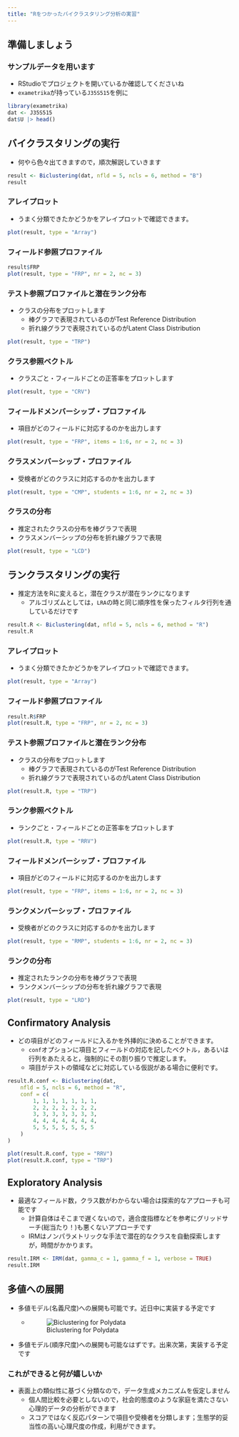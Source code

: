 ```yaml
---
title: "Rをつかったバイクラスタリング分析の実習"
---
```


## 準備しましょう

### サンプルデータを用います

+ RStudioでプロジェクトを開いているか確認してくださいね
+ `exametrika`が持っている`J35S515`を例に

```r
library(exametrika)
dat <- J35S515
dat$U |> head()
```


## バイクラスタリングの実行


+ 何やら色々出てきますので，順次解説していきます

```r
result <- Biclustering(dat, nfld = 5, ncls = 6, method = "B")
result
```

### アレイプロット

+ うまく分類できたかどうかをアレイプロットで確認できます。

```r
plot(result, type = "Array")
```

### フィールド参照プロファイル

```r
result$FRP
plot(result, type = "FRP", nr = 2, nc = 3)
```

### テスト参照プロファイルと潜在ランク分布

+ クラスの分布をプロットします
    + 棒グラフで表現されているのがTest Reference Distribution
    + 折れ線グラフで表現されているのがLatent Class Distribution

```r
plot(result, type = "TRP")
```

### クラス参照ベクトル

+ クラスごと・フィールドごとの正答率をプロットします

```r
plot(result, type = "CRV")
```

### フィールドメンバーシップ・プロファイル

+ 項目がどのフィールドに対応するのかを出力します

```r
plot(result, type = "FRP", items = 1:6, nr = 2, nc = 3)
```

### クラスメンバーシップ・プロファイル

+ 受検者がどのクラスに対応するのかを出力します

```r
plot(result, type = "CMP", students = 1:6, nr = 2, nc = 3)
```


### クラスの分布

+ 推定されたクラスの分布を棒グラフで表現
+ クラスメンバーシップの分布を折れ線グラフで表現

```r
plot(result, type = "LCD")
```


## ランクラスタリングの実行

+ 推定方法をRに変えると，潜在クラスが潜在ランクになります
    + アルゴリズムとしては，`LRA`の時と同じ順序性を保ったフィルタ行列を通しているだけです

```r
result.R <- Biclustering(dat, nfld = 5, ncls = 6, method = "R")
result.R
```

### アレイプロット

+ うまく分類できたかどうかをアレイプロットで確認できます。

```r
plot(result, type = "Array")
```


### フィールド参照プロファイル

```r
result.R$FRP
plot(result.R, type = "FRP", nr = 2, nc = 3)
```

### テスト参照プロファイルと潜在ランク分布

+ クラスの分布をプロットします
    + 棒グラフで表現されているのがTest Reference Distribution
    + 折れ線グラフで表現されているのがLatent Class Distribution

```r
plot(result.R, type = "TRP")
```

### ランク参照ベクトル

+ ランクごと・フィールドごとの正答率をプロットします

```r
plot(result.R, type = "RRV")
```

### フィールドメンバーシップ・プロファイル

+ 項目がどのフィールドに対応するのかを出力します

```r
plot(result, type = "FRP", items = 1:6, nr = 2, nc = 3)
```

### ランクメンバーシップ・プロファイル

+ 受検者がどのクラスに対応するのかを出力します

```r
plot(result, type = "RMP", students = 1:6, nr = 2, nc = 3)
```


### ランクの分布

+ 推定されたランクの分布を棒グラフで表現
+ ランクメンバーシップの分布を折れ線グラフで表現

```r
plot(result, type = "LRD")
```

## Confirmatory Analysis

+ どの項目がどのフィールドに入るかを外挿的に決めることができます。
    + `conf`オプションに項目とフィールドの対応を記したベクトル，あるいは行列をあたえると，強制的にその割り振りで推定します。
    + 項目がテストの領域などに対応している仮説がある場合に便利です。

```r
result.R.conf <- Biclustering(dat,
    nfld = 5, ncls = 6, method = "R",
    conf = c(
        1, 1, 1, 1, 1, 1, 1,
        2, 2, 2, 2, 2, 2, 2,
        3, 3, 3, 3, 3, 3, 3,
        4, 4, 4, 4, 4, 4, 4,
        5, 5, 5, 5, 5, 5, 5
    )
)

plot(result.R.conf, type = "RRV")
plot(result.R.conf, type = "TRP")
```

## Exploratory Analysis

+ 最適なフィールド数，クラス数がわからない場合は探索的なアプローチも可能です
    + 計算自体はそこまで遅くないので，適合度指標などを参考にグリッドサーチ(総当たり！)も悪くないアプローチです
    + IRMはノンパラメトリックな手法で潜在的なクラスを自動探索しますが，時間がかかります。

```r
result.IRM <- IRM(dat, gamma_c = 1, gamma_f = 1, verbose = TRUE)
result.IRM
```

## 多値への展開

+ 多値モデル(名義尺度)への展開も可能です。近日中に実装する予定です
    + ![Biclustering for Polydata](PolyBiclustering.png)
+ 多値モデル(順序尺度)への展開も可能なはずです。出来次第，実装する予定です

### これができると何が嬉しいか

+ 表面上の類似性に基づく分類なので，データ生成メカニズムを仮定しません
    + 個人間比較を必要としないので，社会的態度のような家庭を満たさない心理的データの分析ができます
    + スコアではなく反応パターンで項目や受検者を分類します；生態学的妥当性の高い心理尺度の作成，利用ができます。


